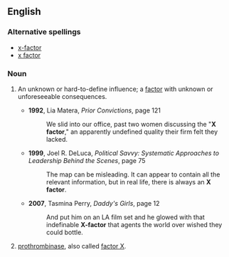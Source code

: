 ==English==

===Alternative spellings===
*[[x-factor]]
*[[x factor]]

===Noun===
{{en-noun}}

# {{idiom}} An unknown or hard-to-define influence; a [[factor]] with unknown or unforeseeable consequences.
#* '''1992''', Lia Matera, ''Prior Convictions'', page 121
#*: We slid into our office, past two women discussing the "'''X factor'''," an apparently undefined quality their firm felt they lacked.
#* '''1999''', Joel R. DeLuca, ''Political Savvy: Systematic Approaches to Leadership Behind the Scenes'', page 75
#*: The map can be misleading. It can appear to contain all the relevant information, but in real life, there is always an '''X factor'''.
#* '''2007''', Tasmina Perry, ''Daddy's Girls'', page 12
#*: And put him on an LA film set and he glowed with that indefinable '''X-factor''' that agents the world over wished they could bottle.
# [[prothrombinase]], also called [[factor X]].
